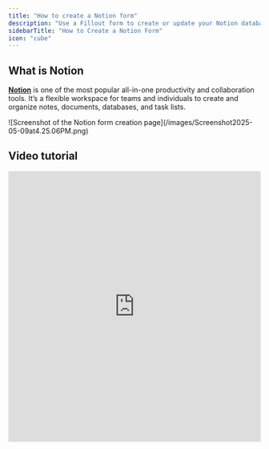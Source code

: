 ```yaml
---
title: "How to create a Notion form"
description: "Use a Fillout form to create or update your Notion databases. Embed your forms in Notion or share them anywhere."
sidebarTitle: "How to Create a Notion Form"
icon: "cube"
---
```


## What is Notion

[**Notion**](https://www.notion.so/) is one of the most popular all-in-one productivity and collaboration tools. It’s a flexible workspace for teams and individuals to create and organize notes, documents, databases, and task lists.

<Frame>
  ![Screenshot of the Notion form creation page](/images/Screenshot2025-05-09at4.25.06PM.png)
</Frame>

## Video tutorial

<Frame>
  <iframe class="notion-asset-object-fit" src="https://www.loom.com/embed/44ff36a3a09e4fbdb45f32117c0318b9" title="iframe video" frameborder="0" allowfullscreen loading="lazy" scrolling="auto" width="100%" height="540" />
</Frame>

## How it works

### 1. Create your database in Notion

<Note>
  **Note:** If you already have your database created in Notion, you can skip this step.
</Note>

Create a [Notion page](https://www.notion.com/help/create-your-first-page) and type `/database`. Name your database and add a column for each question. Set the property type (e.g., Text, Select, Multi-select) and, if using Select or Multi-select, enter the answer options.

<Frame>
  ![Screenshot of the Notion form creation page](/images/Screenshot2025-02-12at4.27.01PM.png)
</Frame>

### 2. Create your form in Fillout

In your [Fillout dashboard](https://build.fillout.com/), click `+ Make a Fillout` followed by `Connect` and choose Notion.

<Frame style={{ width: '576px', height: '314px' }}>
  ![Screenshot of the Notion form creation page](/images/connecttoapps.png)
</Frame>

Choose your theme (don’t worry, you can always change this later). Then, enter your **Account name** and `Connect to Notion`.

<Note>
  **Note:** If you have multiple Notion workspaces, ensure you're connecting to the right one. Switch workspaces from the top right of the popup.
</Note>

`Select pages` you’d like to allow Fillout access to. You can add and remove pages to this integration anytime in your Fillout dashboard.

<Frame style={{ width: '288px', height: '358px' }}>
  ![Screenshot of the Notion form creation page](/images/Screenshot2025-02-12at4.22.44PM.png)
</Frame>

Then, choose the the database you’ll be using with your form.

<Frame style={{ width: '624px', height: '279px' }}>
  ![Screenshot of the Notion form creation page](/images/Screenshot2025-02-12at3.57.27PM.png)
</Frame>

<Note>
  **Troubleshooting:** Don’t see your database in the dropdown list? Check you have connected to the correct workspace and granted access to the page where your database is.
</Note>

### 3. Map your questions

Your `Notion Columns` now appear in the left sidebar of your Fillout form editor. Simply drag & drop to start building your form.

<Frame>
  ![Screenshot of the Notion form creation page](/images/Notion-ezgif.com-video-to-gif-converter.gif)
</Frame>

To connect a new question to your Notion database, or check an existing connection, click the `settings icon` of a field to open the right sidebar. Click **Connected**. You can also add content to the body of a Notion page. See this [help article](/notion-add-page-content).

<Frame style={{ width: '288px', height: '186px' }}>
  ![Screenshot of the Notion form creation page](/images/Screenshot2025-02-12at4.24.27PM.png)
</Frame>

<Tip>
  **Tip:** If you make changes in your Notion database that you want to reflect in your Fillout form, hit the Refresh Notion Connection icon <Icon icon="arrows-rotate" />.
</Tip>

### 4. Publish & Share

Once you’ve finished creating your form, you’re ready to go ! Simply `Publish` and share. Form responses will now automatically populate inside your Notion database.

## Specify a condition

You can run your integration only when a specific condition is met. Check out this [guide](/conditional-integration).

<Check>
  **Good to know:** Fillout has many powerful features like [**branching**](/page-logic) and [conditional hide/appear logic](/conditional-hiding). No matter how complex your needs are, there’s a way to build it in Fillout.
</Check>

## Notion specific guides

<CardGroup cols={3}>
  <Card title="Update existing Notion page with a form" icon="arrow-rotate-right" iconType="regular" color="#FFC738" href="/notion-update-form">
    Edit existing Notion pages and pre-fill fields with data from the page.
  </Card>
  <Card title="Add content to a Notion page with a form" icon="file-waveform" iconType="regular" color="#FFC738" href="/notion-add-page-content">
    Use a Fillout form to add styled content to the page.
  </Card>
  <Card title="Embed forms on Notion" icon="memo" iconType="regular" color="#FFC738" href="/notion-embed">
    Include surveys, questionnaires, and other forms within your workspace.
  </Card>
</CardGroup>
